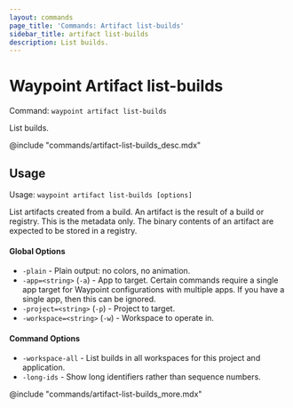 ```yaml
---
layout: commands
page_title: 'Commands: Artifact list-builds'
sidebar_title: artifact list-builds
description: List builds.
---
```


# Waypoint Artifact list-builds

Command: `waypoint artifact list-builds`

List builds.

@include "commands/artifact-list-builds_desc.mdx"

## Usage

Usage: `waypoint artifact list-builds [options]`

List artifacts created from a build. An artifact is the result of a build or
registry. This is the metadata only. The binary contents of an artifact are
expected to be stored in a registry.

#### Global Options

- `-plain` - Plain output: no colors, no animation.
- `-app=<string>` (`-a`) - App to target. Certain commands require a single app target for Waypoint configurations with multiple apps. If you have a single app, then this can be ignored.
- `-project=<string>` (`-p`) - Project to target.
- `-workspace=<string>` (`-w`) - Workspace to operate in.

#### Command Options

- `-workspace-all` - List builds in all workspaces for this project and application.
- `-long-ids` - Show long identifiers rather than sequence numbers.

@include "commands/artifact-list-builds_more.mdx"
